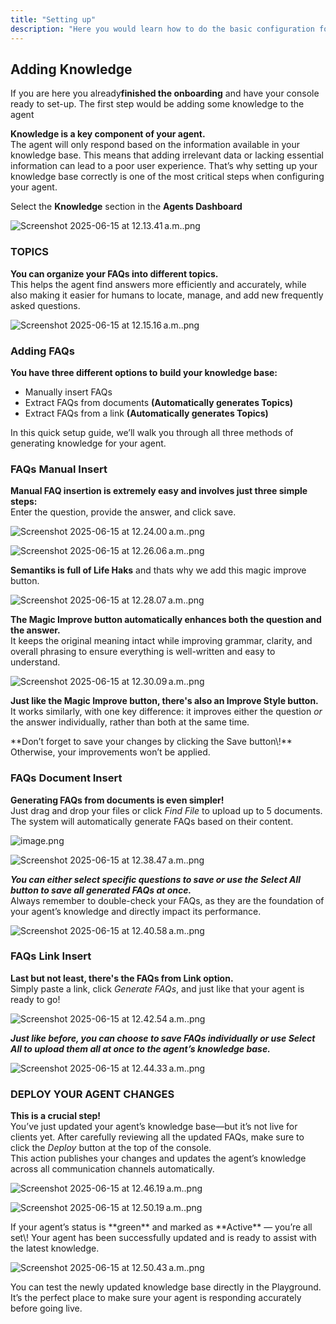 ```yaml
---
title: "Setting up"
description: "Here you would learn how to do the basic configuration for your agent. This includes Adding Knowledge, Channels Integrations. Embedded Links and basic Tool Configuration"
---
```


## Adding Knowledge

If you are here you already**finished the onboarding**  and have your console ready to set-up. The first step would be adding some knowledge to the agent

**Knowledge is a key component of your agent.**\
The agent will only respond based on the information available in your knowledge base. This means that adding irrelevant data or lacking essential information can lead to a poor user experience. That’s why setting up your knowledge base correctly is one of the most critical steps when configuring your agent.

Select the **Knowledge** section in the **Agents Dashboard**

![Screenshot 2025-06-15 at 12.13.41 a.m..png](/images/Screenshot2025-06-15at12.13.41a.m..png)

### TOPICS

**You can organize your FAQs into different topics.**\
This helps the agent find answers more efficiently and accurately, while also making it easier for humans to locate, manage, and add new frequently asked questions.

![Screenshot 2025-06-15 at 12.15.16 a.m..png](/images/Screenshot2025-06-15at12.15.16a.m..png)

### Adding FAQs

**You have three different options to build your knowledge base:**

- Manually insert FAQs
- Extract FAQs from documents **(Automatically generates Topics)**
- Extract FAQs from a link **(Automatically generates Topics)**

In this quick setup guide, we’ll walk you through all three methods of generating knowledge for your agent.

### FAQs Manual Insert

**Manual FAQ insertion is extremely easy and involves just three simple steps:**\
Enter the question, provide the answer, and click save.

![Screenshot 2025-06-15 at 12.24.00 a.m..png](/images/Screenshot2025-06-15at12.24.00a.m..png)

![Screenshot 2025-06-15 at 12.26.06 a.m..png](/images/Screenshot2025-06-15at12.26.06a.m..png)

**Semantiks is full of Life Haks** and thats why we add this magic improve button.

![Screenshot 2025-06-15 at 12.28.07 a.m..png](/images/Screenshot2025-06-15at12.28.07a.m..png)

**The Magic Improve button automatically enhances both the question and the answer.**\
It keeps the original meaning intact while improving grammar, clarity, and overall phrasing to ensure everything is well-written and easy to understand.

![Screenshot 2025-06-15 at 12.30.09 a.m..png](/images/Screenshot2025-06-15at12.30.09a.m..png)

**Just like the Magic Improve button, there's also an Improve Style button.**\
It works similarly, with one key difference: it improves either the question _or_ the answer individually, rather than both at the same time.

<Note>
  **Don’t forget to save your changes by clicking the Save button\!**
  Otherwise, your improvements won’t be applied.
</Note>

### FAQs Document Insert

**Generating FAQs from documents is even simpler\!**\
Just drag and drop your files or click _Find File_ to upload up to 5 documents. The system will automatically generate FAQs based on their content.

![image.png](/images/image.png)

![Screenshot 2025-06-15 at 12.38.47 a.m..png](/images/Screenshot2025-06-15at12.38.47a.m..png)

**_You can either select specific questions to save or use the Select All button to save all generated FAQs at once._**\
Always remember to double-check your FAQs, as they are the foundation of your agent’s knowledge and directly impact its performance.

![Screenshot 2025-06-15 at 12.40.58 a.m..png](/images/Screenshot2025-06-15at12.40.58a.m..png)

### FAQs Link Insert

**Last but not least, there's the FAQs from Link option.**\
Simply paste a link, click _Generate FAQs_, and just like that your agent is ready to go\!

![Screenshot 2025-06-15 at 12.42.54 a.m..png](/images/Screenshot2025-06-15at12.42.54a.m..png)

**_Just like before, you can choose to save FAQs individually or use Select All to upload them all at once to the agent’s knowledge base._**

![Screenshot 2025-06-15 at 12.44.33 a.m..png](/images/Screenshot2025-06-15at12.44.33a.m..png)

### DEPLOY YOUR AGENT CHANGES

**This is a crucial step\!**\
You’ve just updated your agent’s knowledge base—but it’s not live for clients yet. After carefully reviewing all the updated FAQs, make sure to click the _Deploy_ button at the top of the console.\
This action publishes your changes and updates the agent’s knowledge across all communication channels automatically.

![Screenshot 2025-06-15 at 12.46.19 a.m..png](/images/Screenshot2025-06-15at12.46.19a.m..png)

![Screenshot 2025-06-15 at 12.50.19 a.m..png](/images/Screenshot2025-06-15at12.50.19a.m..png)

<Note>
  If your agent’s status is **green** and marked as **Active** — you’re all set\!
  Your agent has been successfully updated and is ready to assist with the latest knowledge.
</Note>

![Screenshot 2025-06-15 at 12.50.43 a.m..png](/images/Screenshot2025-06-15at12.50.43a.m..png)

<Tip>
  You can test the newly updated knowledge base directly in the Playground.
  It’s the perfect place to make sure your agent is responding accurately before going live.
</Tip>